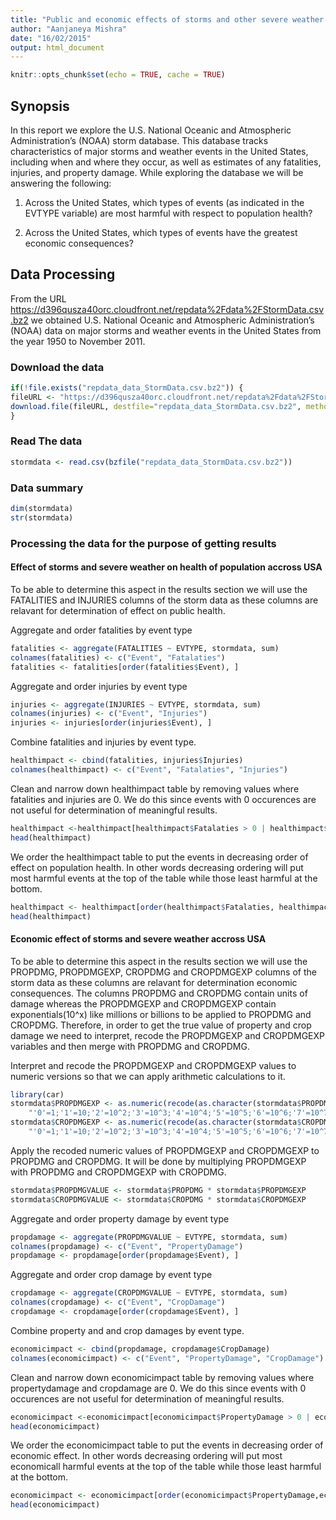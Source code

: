 ```yaml
---
title: "Public and economic effects of storms and other severe weather events in USA"
author: "Aanjaneya Mishra"
date: "16/02/2015"
output: html_document
---
```


```r
knitr::opts_chunk$set(echo = TRUE, cache = TRUE)
```

## Synopsis

In this report we explore the U.S. National Oceanic and Atmospheric Administration's (NOAA) storm database. This database tracks characteristics of major storms and weather events in the United States, including when and where they occur, as well as estimates of any fatalities, injuries, and property damage. While exploring the database we will be answering the following: 

1. Across the United States, which types of events (as indicated in the EVTYPE variable) are most harmful with respect to population health?

2. Across the United States, which types of events have the greatest economic consequences?

## Data Processing

From the URL [https://d396qusza40orc.cloudfront.net/repdata%2Fdata%2FStormData.csv.bz2](https://d396qusza40orc.cloudfront.net/repdata%2Fdata%2FStormData.csv.bz2) we obtained U.S. National Oceanic and Atmospheric Administration's (NOAA) data on major storms and weather events in the United States from the year 1950 to November 2011. 

### Download the data

```r
if(!file.exists("repdata_data_StormData.csv.bz2")) {
fileURL <- "https://d396qusza40orc.cloudfront.net/repdata%2Fdata%2FStormData.csv.bz2"
download.file(fileURL, destfile="repdata_data_StormData.csv.bz2", method = "curl")
}
```

### Read The data

```r
stormdata <- read.csv(bzfile("repdata_data_StormData.csv.bz2"))
```
### Data summary

```r
dim(stormdata)
str(stormdata)
```

### Processing the data for the purpose of getting results

#### Effect of storms and severe weather on health of population accross USA

To be able to determine this aspect in the results section we will use the FATALITIES and INJURIES columns of the storm data as these columns are relavant for determination of effect on public health. 

Aggregate and order fatalities by event type

```r
fatalities <- aggregate(FATALITIES ~ EVTYPE, stormdata, sum)
colnames(fatalities) <- c("Event", "Fatalaties")
fatalities <- fatalities[order(fatalities$Event), ]
```

Aggregate and order injuries by event type

```r
injuries <- aggregate(INJURIES ~ EVTYPE, stormdata, sum)
colnames(injuries) <- c("Event", "Injuries")
injuries <- injuries[order(injuries$Event), ]
```

Combine fatalities and injuries by event type.

```r
healthimpact <- cbind(fatalities, injuries$Injuries)
colnames(healthimpact) <- c("Event", "Fatalaties", "Injuries")
```

Clean and narrow down healthimpact table by removing values where fatalities and injuries are 0. We do this since events with 0 occurences are not useful for determination of meaningful results.

```r
healthimpact <-healthimpact[healthimpact$Fatalaties > 0 | healthimpact$Injuries > 0, ]
head(healthimpact)
```

We order the healthimpact table to put the events in decreasing order of effect on population health. In other words decreasing ordering will put most harmful events at the top of the table while those least harmful at the bottom.

```r
healthimpact <- healthimpact[order(healthimpact$Fatalaties, healthimpact$Injuries, decreasing = TRUE), ]
head(healthimpact)
```

#### Economic effect of storms and severe weather accross USA

To be able to determine this aspect in the results section we will use the PROPDMG, PROPDMGEXP, CROPDMG and CROPDMGEXP columns of the storm data as these columns are relavant for determination economic consequences. The columns PROPDMG and CROPDMG contain units of damage whereas the PROPDMGEXP and CROPDMGEXP contain exponentials(10^x) like millions or billions to be applied to PROPDMG and CROPDMG. Therefore, in order to get the true value of property and crop damage we need to interpret, recode the PROPDMGEXP and CROPDMGEXP variables and then merge with PROPDMG and CROPDMG.

Interpret and recode the PROPDMGEXP and CROPDMGEXP values to numeric versions so that we can apply arithmetic calculations to it.

```r
library(car)
stormdata$PROPDMGEXP <- as.numeric(recode(as.character(stormdata$PROPDMGEXP), 
    "'0'=1;'1'=10;'2'=10^2;'3'=10^3;'4'=10^4;'5'=10^5;'6'=10^6;'7'=10^7;'8'=10^8;'b'=10^9;'h'=10^2;'k'=10^3;'m'=10^6;'-'=0;'?'=0;'+'=0"))
stormdata$CROPDMGEXP <- as.numeric(recode(as.character(stormdata$CROPDMGEXP), 
    "'0'=1;'1'=10;'2'=10^2;'3'=10^3;'4'=10^4;'5'=10^5;'6'=10^6;'7'=10^7;'8'=10^8;'b'=10^9;'h'=10^2;'k'=10^3;'m'=10^6;'-'=0;'?'=0;'+'=0"))
```

Apply the recoded numeric values of PROPDMGEXP and CROPDMGEXP to PROPDMG and CROPDMG. It will be done by multiplying PROPDMGEXP with PROPDMG and CROPDMGEXP with CROPDMG.

```r
stormdata$PROPDMGVALUE <- stormdata$PROPDMG * stormdata$PROPDMGEXP
stormdata$CROPDMGVALUE <- stormdata$CROPDMG * stormdata$CROPDMGEXP
```


Aggregate and order property damage by event type

```r
propdamage <- aggregate(PROPDMGVALUE ~ EVTYPE, stormdata, sum)
colnames(propdamage) <- c("Event", "PropertyDamage")
propdamage <- propdamage[order(propdamage$Event), ]
```

Aggregate and order crop damage by event type

```r
cropdamage <- aggregate(CROPDMGVALUE ~ EVTYPE, stormdata, sum)
colnames(cropdamage) <- c("Event", "CropDamage")
cropdamage <- cropdamage[order(cropdamage$Event), ]
```

Combine property and and crop damages by event type.

```r
economicimpact <- cbind(propdamage, cropdamage$CropDamage)
colnames(economicimpact) <- c("Event", "PropertyDamage", "CropDamage")
```

Clean and narrow down economicimpact table by removing values where propertydamage and cropdamage are 0. We do this since events with 0 occurences are not useful for determination of meaningful results.

```r
economicimpact <-economicimpact[economicimpact$PropertyDamage > 0 | economicimpact$CropDamage > 0, ]
head(economicimpact)
```

We order the economicimpact table to put the events in decreasing order of economic effect. In other words decreasing ordering will put most economicall harmful events at the top of the table while those least harmful at the bottom.

```r
economicimpact <- economicimpact[order(economicimpact$PropertyDamage,economicimpact$CropDamage, decreasing = TRUE), ]
head(economicimpact)
```